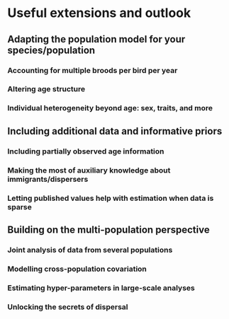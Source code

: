# Useful extensions and outlook {#ExtOutlook}


##	Adapting the population model for your species/population

###	Accounting for multiple broods per bird per year

###	Altering age structure

###	Individual heterogeneity beyond age: sex, traits, and more


##	Including additional data and informative priors

###	Including partially observed age information

###	Making the most of auxiliary knowledge about immigrants/dispersers

###	Letting published values help with estimation when data is sparse


##	Building on the multi-population perspective

###	Joint analysis of data from several populations

###	Modelling cross-population covariation

###	Estimating hyper-parameters in large-scale analyses

###	Unlocking the secrets of dispersal

